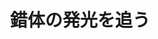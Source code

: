 ﻿---
title: "錯体の発光を追う"
category: "理学院"
vol: 42
interviewee: "海津 洋行 "
url: ""
tags: ["光","錯体","発光","海"]
pdf: "42-4.pdf"
career: ""
pdfurl: "42-4/42-4.pdf"
preface: "錯体の励起状態についての研究がなされている海津。そのなかで錯体の発光をテーマにした研究に絞り紹介をします。"
---
